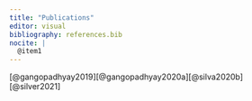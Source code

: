 ```yaml
---
title: "Publications"
editor: visual
bibliography: references.bib
nocite: |
  @item1
---
```


[@gangopadhyay2019][@gangopadhyay2020a][@silva2020b][@silver2021]
